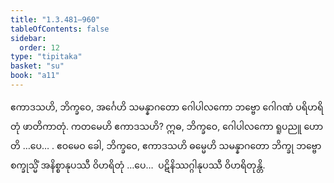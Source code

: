 ```yaml
---
title: "1.3.481–960"
tableOfContents: false
sidebar:
  order: 12
type: "tipitaka"
basket: "su"
book: "a11"
---
```



<DynamicBreadcrumb />

<Division number="502" book="a11" e="ch" v="17" p="557">

<Paragraph number="224" book="a11">
ဧကာဒသဟိ, ဘိက္ခဝေ, အင်္ဂေဟိ သမန္နာဂတော ဂေါပါလကော ဘဗ္ဗော ဂေါဂဏံ ပရိဟရိတုံ ဖာတိကာတုံ. ကတမေဟိ ဧကာဒသဟိ? ဣဓ, ဘိက္ခဝေ, ဂေါပါလကော ရူပညူ ဟောတိ …ပေ… .
</Paragraph>

<Paragraph number="225" book="a11">
ဧဝမေဝ ခေါ, ဘိက္ခဝေ, ဧကာဒသဟိ ဓမ္မေဟိ သမန္နာဂတော ဘိက္ခု ဘဗ္ဗော စက္ခုသ္မိံ အနိစ္စာနုပဿီ ဝိဟရိတုံ …ပေ…  ပဋိနိဿဂ္ဂါနုပဿီ ဝိဟရိတုန္တိ.
</Paragraph>
</Division>